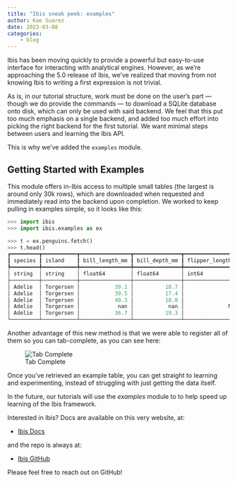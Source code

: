 ```yaml
---
title: "Ibis sneak peek: examples"
author: Kae Suarez
date: 2023-03-08
categories:
    - blog
---
```


Ibis has been moving quickly to provide a powerful but easy-to-use interface for interacting with analytical engines. However, as we’re approaching the 5.0 release of Ibis, we’ve realized that moving from not knowing Ibis to writing a first expression is not trivial.

As is, in our tutorial structure, work must be done on the user’s part — though we do provide the commands — to download a SQLite database onto disk, which can only be used with said backend. We feel that this put too much emphasis on a single backend, and added too much effort into picking the right backend for the first tutorial. We want minimal steps between users and learning the Ibis API.

This is why we’ve added the `examples` module.

## Getting Started with Examples

This module offers in-Ibis access to multiple small tables (the largest is around only 30k rows), which are downloaded when requested and immediately read into the backend upon completion. We worked to keep pulling in examples simple, so it looks like this:

```python
>>> import ibis
>>> import ibis.examples as ex

>>> t = ex.penguins.fetch()
>>> t.head()
┏━━━━━━━━━┳━━━━━━━━━━━┳━━━━━━━━━━━━━━━━┳━━━━━━━━━━━━━━━┳━━━━━━━━━━━━━━━━━━━┳━━━━━━━━━━━━━┳━━━━━━━━┳━━━━━━━┓
┃ species ┃ island    ┃ bill_length_mm ┃ bill_depth_mm ┃ flipper_length_mm ┃ body_mass_g ┃ sex    ┃ year  ┃
┡━━━━━━━━━╇━━━━━━━━━━━╇━━━━━━━━━━━━━━━━╇━━━━━━━━━━━━━━━╇━━━━━━━━━━━━━━━━━━━╇━━━━━━━━━━━━━╇━━━━━━━━╇━━━━━━━┩
│ string  │ string    │ float64        │ float64       │ int64             │ int64       │ string │ int64 │
├─────────┼───────────┼────────────────┼───────────────┼───────────────────┼─────────────┼────────┼───────┤
│ Adelie  │ Torgersen │           39.1 │          18.7 │               181 │        3750 │ male   │  2007 │
│ Adelie  │ Torgersen │           39.5 │          17.4 │               186 │        3800 │ female │  2007 │
│ Adelie  │ Torgersen │           40.3 │          18.0 │               195 │        3250 │ female │  2007 │
│ Adelie  │ Torgersen │            nan │           nan │              NULL │        NULL │ NULL   │  2007 │
│ Adelie  │ Torgersen │           36.7 │          19.3 │               193 │        3450 │ female │  2007 │
└─────────┴───────────┴────────────────┴───────────────┴───────────────────┴─────────────┴────────┴───────┘
```

Another advantage of this new method is that we were able to register all of them so you can tab-complete, as you can see here:

![Tab Complete](assets/tab_complete.png)

Once you’ve retrieved an example table, you can get straight to learning and experimenting, instead of struggling with just getting the data itself.

In the future, our tutorials will use the _examples_ module to to help speed up learning of the Ibis framework.

Interested in Ibis? Docs are available on this very website, at:

- [Ibis Docs](https://ibis-project.org/)

and the repo is always at:

- [Ibis GitHub](https://github.com/ibis-project/ibis)

Please feel free to reach out on GitHub!
